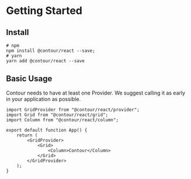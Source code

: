 
<Meta title="Docs/Getting Started" />

# Getting Started

## Install

```shell
# npm
npm install @contour/react --save;
# yarn
yarn add @contour/react --save
```

## Basic Usage

Contour needs to have at least one Provider. We suggest calling it as early in your application as
possible.

```tsx
import GridProvider from "@contour/react/provider";
import Grid from "@contour/react/grid";
import Column from "@contour/react/column";

export default function App() {
	return (
		<GridProvider>
			<Grid>
				<Column>Contour</Column>
			</Grid>
		</GridProvider>
	);
}
```
